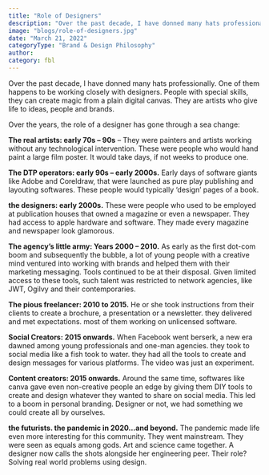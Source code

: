 ```yaml
---
title: "Role of Designers"
description: "Over the past decade, I have donned many hats professionally."
image: "blogs/role-of-designers.jpg"
date: "March 21, 2022"
categoryType: "Brand & Design Philosophy"
author:
category: fbl
---
```


Over the past decade, I have donned many hats professionally. One of them happens to be working closely with designers. People with special skills, they can create magic from a plain digital canvas. They are artists who give life to ideas, people and brands.

Over the years, the role of a designer has gone through a sea change:

**The real artists: early 70s – 90s** – They were painters and artists working without any technological intervention. These were people who would hand paint a large film poster. It would take days, if not weeks to produce one.

**The DTP operators: early 90s – early 2000s.** Early days of software giants like Adobe and Coreldraw, that were launched as pure play publishing and layouting softwares. These people would typically ‘design’ pages of a book.

**the designers: early 2000s.** These were people who used to be employed at publication houses that owned a magazine or even a newspaper. They had access to apple hardware and software. They made every magazine and newspaper look glamorous.

**The agency’s little army: Years 2000 – 2010.** As early as the first dot-com boom and subsequently the bubble, a lot of young people with a creative mind ventured into working with brands and helped them with their marketing messaging. Tools continued to be at their disposal. Given limited access to these tools, such talent was restricted to network agencies, like JWT, Ogilvy and their contemporaries.

**The pious freelancer: 2010 to 2015.** He or she took instructions from their clients to create a brochure, a presentation or a newsletter. they delivered and met expectations. most of them working on unlicensed software.

**Social Creators: 2015 onwards.** When Facebook went berserk, a new era dawned among young professionals and one-man agencies. they took to social media like a fish took to water. they had all the tools to create and design messages for various platforms. The video was just an experiment.

**Content creators: 2015 onwards.** Around the same time, softwares like canva gave even non-creative people an edge by giving them DIY tools to create and design whatever they wanted to share on social media. This led to a boom in personal branding. Designer or not, we had something we could create all by ourselves.

**the futurists. the pandemic in 2020…and beyond.** The pandemic made life even more interesting for this community. They went mainstream. They were seen as equals among gods. Art and science came together. A designer now calls the shots alongside her engineering peer. Their role? Solving real world problems using design.
